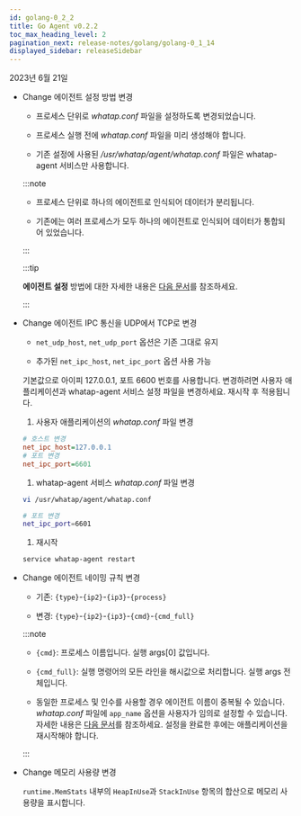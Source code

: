 ```yaml
---
id: golang-0_2_2
title: Go Agent v0.2.2
toc_max_heading_level: 2
pagination_next: release-notes/golang/golang-0_1_14
displayed_sidebar: releaseSidebar
---
```


2023년 6월 21일

* <Status>Change</Status> 에이전트 설정 방법 변경

  - 프로세스 단위로 *whatap.conf* 파일을 설정하도록 변경되었습니다.
  
  - 프로세스 실행 전에 *whatap.conf* 파일을 미리 생성해야 합니다.
  
  - 기존 설정에 사용된 */usr/whatap/agent/whatap.conf* 파일은 whatap-agent 서비스만 사용합니다.

  :::note

  - 프로세스 단위로 하나의 에이전트로 인식되어 데이터가 분리됩니다.
  
  - 기존에는 여러 프로세스가 모두 하나의 에이전트로 인식되어 데이터가 통합되어 있었습니다.

  :::

  :::tip

  **에이전트 설정** 방법에 대한 자세한 내용은 [다음 문서](../../golang/install-agent#set-agent)를 참조하세요.

  :::

* <Status>Change</Status> 에이전트 IPC 통신을 UDP에서 TCP로 변경

  - `net_udp_host`, `net_udp_port` 옵션은 기존 그대로 유지

  - 추가된 `net_ipc_host`, `net_ipc_port` 옵션 사용 가능

  기본값으로 아이피 127.0.0.1, 포트 6600 번호를 사용합니다. 변경하려면 사용자 애플리케이션과 whatap-agent 서비스 설정 파일을 변경하세요. 재시작 후 적용됩니다.

  1. 사용자 애플리케이션의 *whatap.conf* 파일 변경

    ```ini title='whatap.conf'
    # 호스트 변경
    net_ipc_host=127.0.0.1
    # 포트 변경
    net_ipc_port=6601
    ```

  1. whatap-agent 서비스 *whatap.conf* 파일 변경

    ```bash
    vi /usr/whatap/agent/whatap.conf

    # 포트 변경 
    net_ipc_port=6601
    ```

  1. 재시작

    ```bash
    service whatap-agent restart
    ```

* <Status>Change</Status> 에이전트 네이밍 규칙 변경

  * 기존: `{type}`-`{ip2}`-`{ip3}`-`{process}`

  * 변경: `{type}`-`{ip2}`-`{ip3}`-`{cmd}`-`{cmd_full}`

  :::note

  * `{cmd}`: 프로세스 이름입니다. 실행 args[0] 값입니다.
  
  * `{cmd_full}`: 실행 명령어의 모든 라인을 해시값으로 처리합니다. 실행 args 전체입니다.

  * 동일한 프로세스 및 인수를 사용할 경우 에이전트 이름이 중복될 수 있습니다. *whatap.conf* 파일에 `app_name` 옵션을 사용자가 임의로 설정할 수 있습니다. 자세한 내용은 [다음 문서](../../golang/install-agent#duplicate_appname)를 참조하세요. 설정을 완료한 후에는 애플리케이션을 재시작해야 합니다.

  :::

* <Status>Change</Status> 메모리 사용량 변경

  `runtime.MemStats` 내부의 `HeapInUse`과 `StackInUse` 항목의 합산으로 메모리 사용량을 표시합니다. 